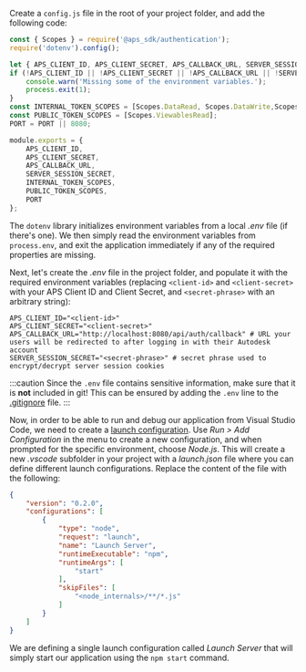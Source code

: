 Create a `config.js` file in the root of your project folder, and add the following code:

```js title="config.js"
const { Scopes } = require('@aps_sdk/authentication');
require('dotenv').config();

let { APS_CLIENT_ID, APS_CLIENT_SECRET, APS_CALLBACK_URL, SERVER_SESSION_SECRET, PORT } = process.env;
if (!APS_CLIENT_ID || !APS_CLIENT_SECRET || !APS_CALLBACK_URL || !SERVER_SESSION_SECRET) {
    console.warn('Missing some of the environment variables.');
    process.exit(1);
}
const INTERNAL_TOKEN_SCOPES = [Scopes.DataRead, Scopes.DataWrite,Scopes.AccountRead,Scopes.ViewablesRead];
const PUBLIC_TOKEN_SCOPES = [Scopes.ViewablesRead];
PORT = PORT || 8080;

module.exports = {
    APS_CLIENT_ID,
    APS_CLIENT_SECRET,
    APS_CALLBACK_URL,
    SERVER_SESSION_SECRET,
    INTERNAL_TOKEN_SCOPES,
    PUBLIC_TOKEN_SCOPES,
    PORT
};
```

The `dotenv` library initializes environment variables from a local _.env_ file (if there's one).
We then simply read the environment variables from `process.env`, and exit the application
immediately if any of the required properties are missing.

Next, let's create the _.env_ file in the project folder, and populate it with the required
environment variables (replacing `<client-id>` and `<client-secret>` with your APS Client ID
and Client Secret, and `<secret-phrase>` with an arbitrary string):

``` title=".env"
APS_CLIENT_ID="<client-id>"
APS_CLIENT_SECRET="<client-secret>"
APS_CALLBACK_URL="http://localhost:8080/api/auth/callback" # URL your users will be redirected to after logging in with their Autodesk account
SERVER_SESSION_SECRET="<secret-phrase>" # secret phrase used to encrypt/decrypt server session cookies
```

:::caution
Since the `.env` file contains sensitive information, make sure that it is **not** included in git!
This can be ensured by adding the `.env` line to the [.gitignore](https://git-scm.com/docs/gitignore) file.
:::

Now, in order to be able to run and debug our application from Visual Studio Code, we need to create
a [launch configuration](https://code.visualstudio.com/docs/editor/debugging#_launch-configurations).
Use _Run > Add Configuration_ in the menu to create a new configuration, and when prompted
for the specific environment, choose _Node.js_. This will create a new _.vscode_
subfolder in your project with a _launch.json_ file where you can define different
launch configurations. Replace the content of the file with the following:

```json title=".vscode/launch.json"
{
    "version": "0.2.0",
    "configurations": [
        {
            "type": "node",
            "request": "launch",
            "name": "Launch Server",
            "runtimeExecutable": "npm",
            "runtimeArgs": [
                "start"
            ],
            "skipFiles": [
                "<node_internals>/**/*.js"
            ]
        }
    ]
}
```

We are defining a single launch configuration called _Launch Server_ that will simply
start our application using the `npm start` command.